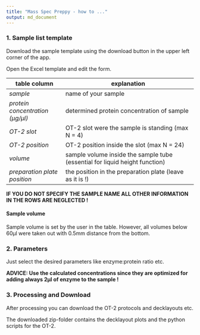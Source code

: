 ```yaml
---
title: "Mass Spec Preppy - how to ..."
output: md_document
---
```



### 1. Sample list template

Download the sample template using the download button in the upper left corner of the app.

Open the Excel template and edit the form.

| table column                    | explanation                                                                 |
|---------------------------------|-----------------------------------------------------------------------------|
| *sample*                        | name of your sample                                                         |
| *protein concentration (µg/µl)* | determined protein concentration of sample                                  |
| *OT-2 slot*                     | OT-2 slot were the sample is standing (max N = 4)                           |
| *OT-2 position*                 | OT-2 position inside the slot (max N = 24)                                  |
| *volume*                        | sample volume inside the sample tube (essential for liquid height function) |
| *preparation plate position*    | the position in the preparation plate (leave as it is !)                    |

**IF YOU DO NOT SPECIFY THE SAMPLE NAME ALL OTHER INFORMATION IN THE ROWS ARE NEGLECTED !**

#### Sample volume

Sample volume is set by the user in the table. However, all volumes below 60µl were taken out with 0.5mm distance from the bottom.

### 2. Parameters

Just select the desired parameters like enzyme:protein ratio etc.

**ADVICE: Use the calculated concentrations since they are optimized for adding always 2µl of enzyme to the sample !**

### 3. Processing and Download

After processing you can download the OT-2 protocols and decklayouts etc.

The downloaded zip-folder contains the decklayout plots and the python scripts for the OT-2.
